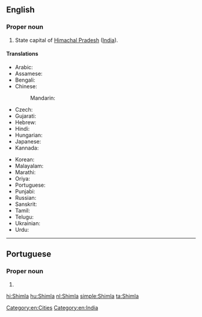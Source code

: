 ==English==

===Proper noun===
{{wikipedia}}
{{en-proper noun}}

# State capital of [[Himachal Pradesh]] ([[India]]).

====Translations====
{{trans-top|capital of Himachal Pradesh, India}}
* Arabic: {{t-needed|ar}}
* Assamese: {{t-needed|as}}
* Bengali: {{t|bn|শিমলা|sc=Beng}}
* Chinese:
*: Mandarin: {{t+|cmn|西姆拉|tr=Xīmǔlā|sc=Hani}}
* Czech: {{t|cs|Šimla|f}}
* Gujarati: {{t-needed|gu}}
* Hebrew: {{t|he|שימלה}}
* Hindi: {{t+|hi|शिमला|tr=śimlā}}
* Hungarian: {{t-needed|hu}}
* Japanese: {{t|ja|シムラー|tr=Shimurā}}
* Kannada: {{t-needed|kn}}
{{trans-mid}}
* Korean: {{t|ko|심라|sc=Kore}}
* Malayalam: {{t-needed|ml}}
* Marathi: {{t|mr|शिमला|sc=Deva}}
* Oriya: {{t|or|ଶିମଲା|sc=Orya}}
* Portuguese: {{t|pt|Shimla|f}}
* Punjabi: {{t|pa|ਸ਼ਿਮਲਾ|sc=Guru}}
* Russian: {{t|ru|Ши́мла|f}}
* Sanskrit: {{t|sa|शिमला}}
* Tamil: {{t+|ta|சிம்லா|sc=Taml}}
* Telugu: {{t|te|సిమ్లా|sc=Tel}}
* Ukrainian: {{t|uk|Шімла|f|tr=Šímla}}
* Urdu: {{t|ur|شملہ|tr=śimlā}}
{{trans-bottom}}

[[Category:en:Cities]]
[[Category:en:India]]

----

==Portuguese==

===Proper noun===
{{pt-proper noun|f}}

# {{place|pt|city/state capital|s/Himachal Pradesh|c/India|t1=Shimla}}

[[hi:Shimla]]
[[hu:Shimla]]
[[nl:Shimla]]
[[simple:Shimla]]
[[ta:Shimla]]